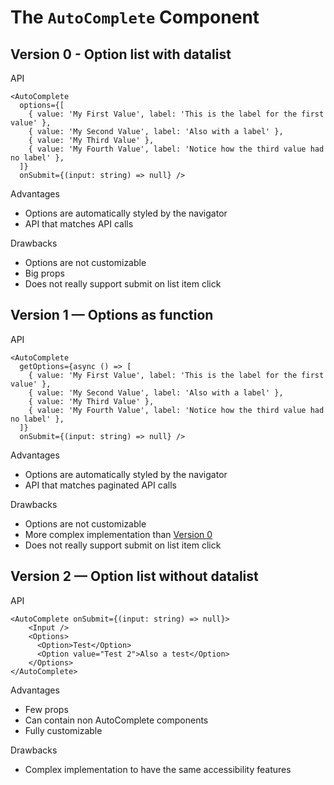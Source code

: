 

<Meta title="Components/AutoComplete/Study" />

# The <code>AutoComplete</code> Component

## Version 0 - Option list with datalist

<TryBadge kind="components-autocomplete-v0-option-list-with-datalist" story="default" />

<div className="subheading">API</div>

```tsx
<AutoComplete
  options={[
    { value: 'My First Value', label: 'This is the label for the first value' },
    { value: 'My Second Value', label: 'Also with a label' },
    { value: 'My Third Value' },
    { value: 'My Fourth Value', label: 'Notice how the third value had no label' },
  ]}
  onSubmit={(input: string) => null} />
```

<div className="subheading">Advantages</div>
<ul>
  <li>Options are automatically styled by the navigator</li>
  <li>API that matches API calls</li>
</ul>

<div className="subheading">Drawbacks</div>
<ul>
  <li>Options are not customizable</li>
  <li>Big props</li>
  <li>Does not really support submit on list item click</li>
</ul>

## Version 1 — Options as function

<TryBadge kind="components-autocomplete-v1-options-as-function" story="default" />

<div className="subheading">API</div>

```tsx
<AutoComplete 
  getOptions={async () => [
    { value: 'My First Value', label: 'This is the label for the first value' },
    { value: 'My Second Value', label: 'Also with a label' },
    { value: 'My Third Value' },
    { value: 'My Fourth Value', label: 'Notice how the third value had no label' },
  ]}
  onSubmit={(input: string) => null} />
```

<div className="subheading">Advantages</div>
<ul>
  <li>Options are automatically styled by the navigator</li>
  <li>API that matches paginated API calls</li>
</ul>

<div className="subheading">Drawbacks</div>
<ul>
  <li>Options are not customizable</li>
  <li>More complex implementation than <a href="#version-0---option-list-with-datalist">Version 0</a></li>
  <li>Does not really support submit on list item click</li>
</ul>

## Version 2 — Option list without datalist

<TryBadge kind="components-autocomplete-v2-option-list-with-datalist" story="default" />

<div className="subheading">API</div>

```tsx
<AutoComplete onSubmit={(input: string) => null}>
    <Input />
    <Options>
      <Option>Test</Option>
      <Option value="Test 2">Also a test</Option>
    </Options>
</AutoComplete>
```

<div className="subheading">Advantages</div>
<ul>
  <li>Few props</li>
  <li>Can contain non AutoComplete components</li>
  <li>Fully customizable</li>
</ul>

<div className="subheading">Drawbacks</div>
<ul>
  <li>Complex implementation to have the same accessibility features</li>
</ul>
